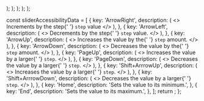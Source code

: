 
  <Preview>
    <Slider defaultValue={[25]} max={100} step={1} />
  </Preview>
);

  <Preview>
    <Slider defaultValue={[25]} max={100} step={1} />
  </Preview>
);

  <Preview>
    <Slider defaultValue={[25, 75]} max={100} step={1} />
  </Preview>
);

  <Preview>
    <Slider defaultValue={[50]} step={10} max={100} />
  </Preview>
);

  <Preview>
    <Slider defaultValue={[25, 75]} step={10} max={100} minStepsBetweenThumbs={1} />
  </Preview>
);

  const sliderAccessibilityData = [
    {
      key: 'ArrowRight',
      description: (
        <>
          Increments by the step{' '}
          <code className="cell-accessibility-code">step</code> value
        </>
      ),
    },
    {
      key: 'ArrowLeft',
      description: (
        <>
          Decrements by the step{' '}
          <code className="cell-accessibility-code">step</code> value.
        </>
      ),
    },
    {
      key: 'ArrowUp',
      description: (
        <>
          Increases the value by the{' '}
          <code className="cell-accessibility-code">step</code> amount.
        </>
      ),
    },
    {
      key: 'ArrowDown',
      description: (
        <>
          Decreases the value by the{' '}
          <code className="cell-accessibility-code">step</code> amount.
        </>
      ),
    },
    {
      key: 'PageUp',
      description: (
        <>
          Increases the value by a larger{' '}
          <code className="cell-accessibility-code">step</code>.
        </>
      ),
    },
    {
      key: 'PageDown',
      description: (
        <>
          Decreases the value by a larger{' '}
          <code className="cell-accessibility-code">step</code>.
        </>
      ),
    },
    {
      key: 'Shift+ArrrowUp',
      description: (
        <>
          Increases the value by a larger{' '}
          <code className="cell-accessibility-code">step</code>.
        </>
      ),
    },
    {
      key: 'Shift+ArrrowDown',
      description: (
        <>
          Decreases the value by a larger{' '}
          <code className="cell-accessibility-code">step</code>.
        </>
      ),
    },
    {
      key: 'Home',
      description: 'Sets the value to its minimum.',
    },
    {
      key: 'End',
      description: 'Sets the value to its maximum.',
    },
  ];
  return <AccessibilityTable rows={sliderAccessibilityData} />;
};
